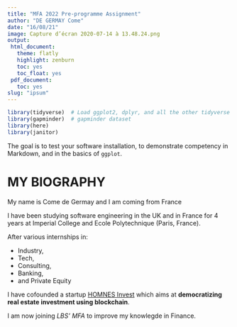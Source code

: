 ```yaml
---
title: "MFA 2022 Pre-programme Assignment"
author: "DE GERMAY Come"
date: "16/08/21"
image: Capture d’écran 2020-07-14 à 13.48.24.png
output:
 html_document:
   theme: flatly
   highlight: zenburn
   toc: yes
   toc_float: yes
 pdf_document:
   toc: yes
slug: "ipsum"
---
```


```r
library(tidyverse)  # Load ggplot2, dplyr, and all the other tidyverse packages
library(gapminder)  # gapminder dataset
library(here)
library(janitor)
```

The goal is to test your software installation, to demonstrate competency in Markdown, and in the basics of `ggplot`.


# MY BIOGRAPHY

My name is Come de Germay and I am coming from France

I have been studying software engineering in the UK and in France for 4 years at Imperial College and Ecole Polytechnique (Paris, France).

After various internships in:

* Industry,
* Tech,
* Consulting,  
* Banking,
* and Private Equity

I have cofounded a startup [HOMNES Invest](http://homnesinvest.com) which aims at **democratizing real estate investment using blockchain**.

I am now joining *LBS' MFA* to improve my knowlegde in Finance. 




